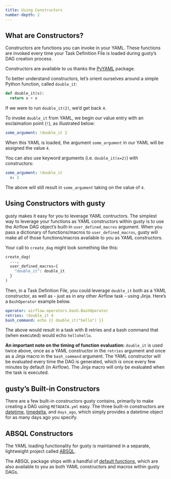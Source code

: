 ```yaml
---
title: Using Constructors
number-depth: 2
---
```


## What are Constructors?

Constructors are functions you can invoke in your YAML. These functions are invoked every time your Task Definition File is loaded during gusty's DAG creation process.

Constructors are available to us thanks the [PyYAML](https://pypi.org/project/PyYAML/) package.

To better understand constructors, let's orient ourselves around a simple Python function, called `double_it`:

```python
def double_it(x):
  return x + x
```

If we were to run `double_it(2)`, we'd get back `4`.

To invoke `double_it` from YAML, we begin our value entry with an exclaimation point (`!`), as illustrated below:

```yaml
some_argument: !double_it 2
```

When this YAML is loaded, the argument `some_argument` in our YAML will be assigned the value `4`.

You can also use keyword arguments (i.e. `double_it(x=2)`) with constructors:

```yaml
some_argument: !double_it
  x: 2
```

The above will still result in `some_argument` taking on the value of `4`.


## Using Constructors with gusty

gusty makes it easy for you to leverage YAML contructors. The simplest way to leverage your functions as YAML constructors within gusty is to use the Airflow DAG object's built-in `user_defined_macros` argument. When you pass a dictionary of functions/macros to `user_defined_macros`, gusty will make all of those functions/macros available to you as YAML constructors.

Your call to `create_dag` might look something like this:

```python
create_dag(
  ...,
  user_defined_macros={
    "double_it": double_it
  }
)
```

Then, in a Task Definition File, you could leverage `double_it` both as a YAML constructor, as well as - just as in any other Airflow task - using Jinja. Here's a `BashOperator` example below.

```yaml
operator: airflow.operators.bash.BashOperator
retries: !double_it 4
bash_command: echo {{ double_it("hello") }}
```

The above would result in a task with 8 retries and a bash command that (when executed) would echo `hellohello`.

**An important note on the timing of function evaluation:** `double_it` is used twice above, once as a YAML constructor in the `retries` argument and once as a Jinja macro in the `bash_command` argument. The YAML constructor will be evaluated every time the DAG is generated, which is once every few minutes by default (in Airflow). The Jinja macro will only be evaluated when the task is executed.

## gusty's Built-in Constructors

There are a few built-in constructors gusty contains, primarily to make creating a DAG using `METADATA.yml` easy. The three built-in constructors are [datetime](https://docs.python.org/3/library/datetime.html#datetime.datetime), [timedelta](https://docs.python.org/3/library/datetime.html#datetime.timedelta), and `days_ago`, which simply provides a datetime object for as many days ago you specify.

## ABSQL Constructors

The YAML loading functionality for gusty is maintained in a separate, lightweight project called [ABSQL](https://pypi.org/project/ABSQL/).

The ABSQL package ships with a handful of [default functions](https://github.com/chriscardillo/absql#default-functions), which are also available to you as both YAML constructors and macros within gusty DAGs.
